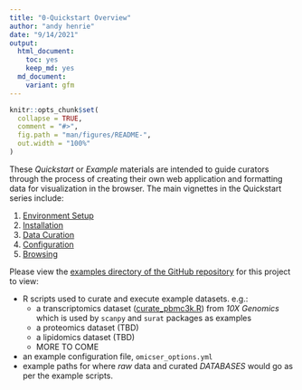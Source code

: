 ```yaml
---
title: "0-Quickstart Overview"
author: "andy henrie"
date: "9/14/2021"
output:
  html_document: 
    toc: yes
    keep_md: yes
  md_document:
    variant: gfm
---
```


<!-- README.md is generated from README.Rmd. Please edit that file -->

```r
knitr::opts_chunk$set(
  collapse = TRUE,
  comment = "#>",
  fig.path = "man/figures/README-",
  out.width = "100%"
)
```

These *Quickstart* or *Example* materials are intended to guide curators through the process of creating their own web application and formatting data for visualization in the browser.
The main vignettes in the Quickstart series include:

1. [Environment Setup](01_environment_setup.md)
2. [Installation](02_install.md)
3. [Data Curation](03_data_curation.md)
4. [Configuration](04_configuration.md)
5. [Browsing](05_browsing.md)

Please view the [examples directory of the GitHub repository](https://github.com/ndcn/omicser/tree/main/examples)
for this project to view:

- R scripts used to curate and execute example datasets. e.g.:
  - a transcriptomics dataset ([curate_pbmc3k.R](https://github.com/ndcn/omicser/tree/main/examples/curate_pbmc3k.R)) from _10X Genomics_ which is used by `scanpy` and `surat` packages as examples 
  - a proteomics dataset (TBD)
  - a lipidomics dataset (TBD)
  - MORE TO COME
- an example configuration file, `omicser_options.yml`
- example paths for where _raw_ data and curated _DATABASES_ would go as per the example scripts. 
